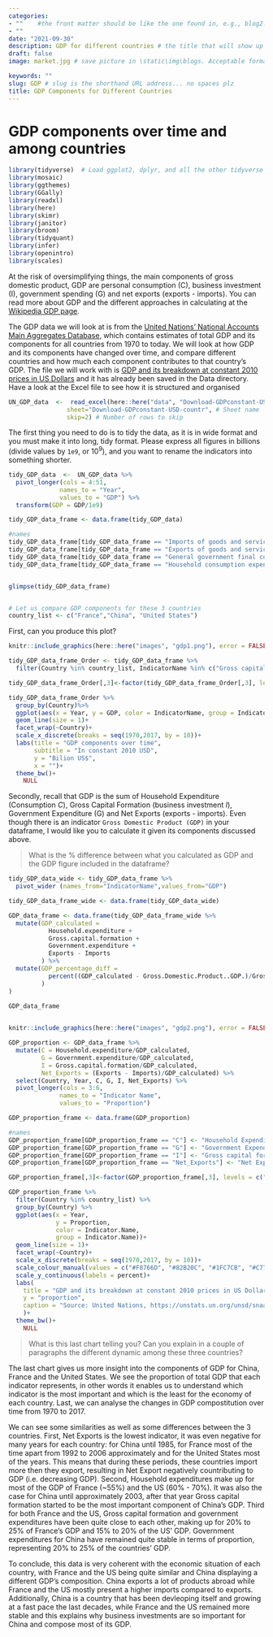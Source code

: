 ```yaml
---
categories:  
- ""    #the front matter should be like the one found in, e.g., blog2.md. It cannot be like the normal Rmd we used
- ""
date: "2021-09-30"
description: GDP for different countries # the title that will show up once someone gets to this page
draft: false
image: market.jpg # save picture in \static\img\blogs. Acceptable formats= jpg, jpeg, or png . Your iPhone pics wont work

keywords: ""
slug: GDP # slug is the shorthand URL address... no spaces plz
title: GDP Components for Different Countries
---
```

  

# GDP components over time and among countries

```r
library(tidyverse)  # Load ggplot2, dplyr, and all the other tidyverse packages
library(mosaic)
library(ggthemes)
library(GGally)
library(readxl)
library(here)
library(skimr)
library(janitor)
library(broom)
library(tidyquant)
library(infer)
library(openintro)
library(scales)

```

At the risk of oversimplifying things, the main components of gross domestic product, GDP are personal consumption (C), business investment (I), government spending (G) and net exports (exports - imports). You can read more about GDP and the different approaches in calculating at the [Wikipedia GDP page](https://en.wikipedia.org/wiki/Gross_domestic_product).

The GDP data we will look at is from the [United Nations' National Accounts Main Aggregates Database](https://unstats.un.org/unsd/snaama/Downloads), which contains estimates of total GDP and its components for all countries from 1970 to today. We will look at how GDP and its components have changed over time, and compare different countries and how much each component contributes to that country's GDP. The file we will work with is [GDP and its breakdown at constant 2010 prices in US Dollars](http://unstats.un.org/unsd/amaapi/api/file/6) and it has already been saved in the Data directory. Have a look at the Excel file to see how it is structured and organised


```r

UN_GDP_data  <-  read_excel(here::here("data", "Download-GDPconstant-USD-countries.xlsx"), # Excel filename
                sheet="Download-GDPconstant-USD-countr", # Sheet name
                skip=2) # Number of rows to skip

```

 The first thing you need to do is to tidy the data, as it is in wide format and you must make it into long, tidy format. Please express all figures in billions (divide values by `1e9`, or $10^9$), and you want to rename the indicators into something shorter.


```r

tidy_GDP_data  <-  UN_GDP_data %>% 
  pivot_longer(cols = 4:51, 
              names_to = "Year", 
              values_to = "GDP") %>% 
  transform(GDP = GDP/1e9)

tidy_GDP_data_frame <- data.frame(tidy_GDP_data)

#names
tidy_GDP_data_frame[tidy_GDP_data_frame == "Imports of goods and services"] <- "Imports"
tidy_GDP_data_frame[tidy_GDP_data_frame == "Exports of goods and services"] <- "Exports"
tidy_GDP_data_frame[tidy_GDP_data_frame == "General government final consumption expenditure"] <- "Government expenditure"
tidy_GDP_data_frame[tidy_GDP_data_frame == "Household consumption expenditure (including Non-profit institutions serving households)"] <- "Household expenditure"


glimpse(tidy_GDP_data_frame)


# Let us compare GDP components for these 3 countries
country_list <- c("France","China", "United States")
```

First, can you produce this plot?


```r
knitr::include_graphics(here::here("images", "gdp1.png"), error = FALSE)

```
```r
tidy_GDP_data_frame_Order <- tidy_GDP_data_frame %>%
  filter(Country %in% country_list, IndicatorName %in% c("Gross capital formation", "Exports", "Imports", "Household expenditure", "Government expenditure"))

tidy_GDP_data_frame_Order[,3]<-factor(tidy_GDP_data_frame_Order[,3], levels = c("Gross capital formation", "Exports","Government expenditure","Household expenditure","Imports")) #to order IndicatorName

tidy_GDP_data_frame_Order %>%
  group_by(Country)%>%
  ggplot(aes(x = Year, y = GDP, color = IndicatorName, group = IndicatorName))+
  geom_line(size = 1)+
  facet_wrap(~Country)+
  scale_x_discrete(breaks = seq(1970,2017, by = 10))+
  labs(title = "GDP components over time", 
       subtitle = "In constant 2010 USD",
       y = "Bilion US$",
       x = "")+
  theme_bw()+
    NULL
```


Secondly, recall that GDP is the sum of Household Expenditure (Consumption *C*), Gross Capital Formation (business investment *I*), Government Expenditure (G) and Net Exports (exports - imports). Even though there is an indicator `Gross Domestic Product (GDP)` in your dataframe, I would like you to calculate it given its components discussed above.

> What is the % difference between what you calculated as GDP and the GDP figure included in the dataframe?

```r

tidy_GDP_data_wide <- tidy_GDP_data_frame %>%
  pivot_wider (names_from="IndicatorName",values_from="GDP")

tidy_GDP_data_frame_wide <- data.frame(tidy_GDP_data_wide)

GDP_data_frame <- data.frame(tidy_GDP_data_frame_wide %>% 
  mutate(GDP_calculated = 
           Household.expenditure + 
           Gross.capital.formation + 
           Government.expenditure + 
           Exports - Imports
         ) %>% 
  mutate(GDP_percentage_diff = 
           percent((GDP_calculated - Gross.Domestic.Product..GDP.)/Gross.Domestic.Product..GDP.)
         )
)

GDP_data_frame
  

```


```r
knitr::include_graphics(here::here("images", "gdp2.png"), error = FALSE)
```

```r
GDP_proportion <- GDP_data_frame %>%
  mutate(C = Household.expenditure/GDP_calculated, 
         G = Government.expenditure/GDP_calculated, 
         I = Gross.capital.formation/GDP_calculated, 
         Net_Exports = (Exports - Imports)/GDP_calculated) %>%
  select(Country, Year, C, G, I, Net_Exports) %>% 
  pivot_longer(cols = 3:6, 
              names_to = "Indicator Name", 
              values_to = "Proportion")

GDP_proportion_frame <- data.frame(GDP_proportion)

#names
GDP_proportion_frame[GDP_proportion_frame == "C"] <- "Household Expenditure"
GDP_proportion_frame[GDP_proportion_frame == "G"] <- "Government Expenditure"
GDP_proportion_frame[GDP_proportion_frame == "I"] <- "Gross capital formation"
GDP_proportion_frame[GDP_proportion_frame == "Net_Exports"] <- "Net Exports"

GDP_proportion_frame[,3]<-factor(GDP_proportion_frame[,3], levels = c("Government Expenditure","Gross capital formation","Household Expenditure","Net Exports")) #to order Indicator.Name

GDP_proportion_frame %>%
  filter(Country %in% country_list) %>%
  group_by(Country) %>%
  ggplot(aes(x = Year, 
             y = Proportion, 
             color = Indicator.Name, 
             group = Indicator.Name))+
  geom_line(size = 1)+
  facet_wrap(~Country)+
  scale_x_discrete(breaks = seq(1970,2017, by = 10))+
  scale_colour_manual(values = c("#F8766D", "#82B20C", "#1FC7CB", "#C77CFE")) +
  scale_y_continuous(labels = percent)+
  labs(
    title = "GDP and its breakdown at constant 2010 prices in US Dollars",
    y = "proportion",
    caption = "Source: United Nations, https://unstats.un.org/unsd/snaama/Downloads"
    )+
  theme_bw()+
    NULL


```

> What is this last chart telling you? Can you explain in a couple of paragraphs the different dynamic among these three countries? 

The last chart gives us more insight into the components of GDP for China, France and the United States. We see the proportion of total GDP that each indicator represents, in other words it enables us to understand which indicator is the most important and which is the least for the economy of each country. Last, we can analyse the changes in GDP compostitution over time from 1970 to 2017.

We can see some similarities as well as some differences between the 3 countries. 
First, Net Exports is the lowest indicator, it was even negative for many years for each country: for China until 1985, for France most of the time apart from 1992 to 2006 approximately and for the United States most of the years. This means that during these periods, these countries import more then they export, resulting in Net Export negatively countributing to GDP (i.e. decreasing GDP). 
Second, Household expenditures make up for most of the GDP of France (~55%) and the US (60% - 70%). It was also the case for China until approximately 2003, after that year Gross capital formation started to be the most important component of China's GDP.
Third for both France and the US, Gross capital formation and government expenditures have been quite close to each other, making up for 20% to 25% of France's GDP and 15% to 20% of the US' GDP. Government expenditures for China have remained quite stable in terms of proportion, representing 20% to 25% of the countries' GDP.

To conclude, this data is very coherent with the economic situation of each country, with France and the US being quite similar and China displaying a different GDP's composition. China exports a lot of products abroad while France and the US mostly present a higher imports compared to exports. Additionally, China is a country that has been devleoping itself and growing at a fast pace the last decades, while France and the US remained more stable and this explains why business investments are so important for China and compose most of its GDP.



